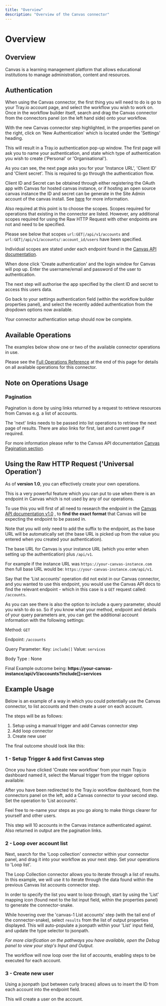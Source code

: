 ```yaml
---
title: "Overview"
description: "Overview of the Canvas connector"
---
```


# Overview

## Overview

Canvas is a learning management platform that allows educational institutions to manage administration, content and resources.

## Authentication

When using the Canvas connector, the first thing you will need to do is go to your Tray.io account page, and select the workflow you wish to work on. Once in the workflow builder itself, search and drag the Canvas connector from the connectors panel (on the left hand side) onto your workflow.

With the new Canvas connector step highlighted, in the properties panel on the right, click on 'New Authentication' which is located under the 'Settings' heading.

This will result in a Tray.io authentication pop-up window. The first page will ask you to name your authentication, and state which type of authentication you wish to create ('Personal' or 'Organisational').

As you can see, the next page asks you for your 'Instance URL', 'Client ID' and 'Client secret'. This is required to go through the authentication flow.

Client ID and Secret can be obtained through either registering the OAuth app with Canvas for hosted canvas instance, or if hosting an open source canvas instance the ID and secret can be generate in the Site Admin account of the canvas install. See [here](https://canvas.instructure.com/doc/api/file.oauth.html#oauth2-flow-0) for more information.

Also required at this point is to choose the scopes. Scopes required for operations that existing in the connector are listed. However, any additional scopes required for using the Raw HTTP Request with other endpoints are not and need to be specified.

Please see below that scopes `url:GET|/api/v1/accounts` and `url:GET|/api/v1/accounts/:account_id/users` have been specified.

Individual scopes are stated under each endpoint found in the [Canvas API documentation](https://canvas.instructure.com/doc/api/all_resources.html).

When done click 'Create authentication' and the login window for Canvas will pop up. Enter the username/email and password of the user to authentication.

The next step will authorise the app specified by the client ID and secret to access this users data.

Go back to your settings authentication field (within the workflow builder properties panel), and select the recently added authentication from the dropdown options now available.

Your connector authentication setup should now be complete.

## Available Operations

The examples below show one or two of the available connector operations in use.

Please see the [Full Operations Reference](#operationsFull) at the end of this page for details on all available operations for this connector.

## Note on Operations Usage

### Pagination

Pagination is done by using links returned by a request to retrieve resources from Canvas e.g. a list of accounts.

The 'next' links needs to be passed into list operations to retrieve the next page of results. There are also links for first, last and current page if required.

For more information please refer to the Canvas API documentation [Canvas Pagination section](https://canvas.instructure.com/doc/api/file.pagination.html).

## Using the Raw HTTP Request ('Universal Operation')

As of **version 1.0**, you can effectively create your own operations.

This is a very powerful feature which you can put to use when there is an endpoint in Canvas which is not used by any of our operations.

To use this you will first of all need to research the endpoint in the [ Canvas API documentation v1.0](https://canvas.instructure.com/doc/api/all_resources.html) , to **find the exact format** that Canvas will be expecting the endpoint to be passed in.

Note that you will only need to add the suffix to the endpoint, as the base URL will be automatically set (the base URL is picked up from the value you entered when you created your authentication).

The base URL for Canvas is your instance URL (which you enter when setting up the authentication) plus `/api/v1`.

For example if the instance URL was `https://your-canvas-instance.com` then full base URL would be: `https://your-canvas-instance.com/api/v1`.

Say that the 'List accounts' operation did not exist in our Canvas connector, and you wanted to use this endpoint, you would use the Canvas API docs to find the relevant endpoint - which in this case is a `GET` request called: `/accounts`.

As you can see there is also the option to include a query parameter, should you wish to do so. So if you know what your method, endpoint and details of your query parameters are, you can get the additional account information with the following settings:

Method: `GET`

Endpoint: `/accounts`

Query Parameter: Key: `include[]` Value: `services`

Body Type : None

Final Example outcome being: **https://your-canvas-instance/api/v1/accounts?include[]=services**

## Example Usage

Below is an example of a way in which you could potentially use the Canvas connector, to list accounts and then create a user on each account.

The steps will be as follows:

1. Setup using a manual trigger and add Canvas connector step
2. Add loop connector
3. Create new user

The final outcome should look like this:

### 1 - Setup Trigger & add first Canvas step

Once you have clicked 'Create new workflow' from your main Tray.io dashboard named it, select the Manual trigger from the trigger options available:

After you have been redirected to the Tray.io workflow dashboard, from the connectors panel on the left, add a Canvas connector to your second step. Set the operation to 'List accounts'.

Feel free to re-name your steps as you go along to make things clearer for yourself and other users.

This step will 10 accounts in the Canvas instance authenticated against. Also returned in output are the pagination links.

### 2 - Loop over account list

Next, search for the 'Loop collection' connector within your connector panel, and drag it into your workflow as your next step. Set your operations to 'Loop list'.

The Loop Collection connector allows you to iterate through a list of results. In this example, we will use it to iterate through the data found within the previous Canvas list accounts connector step.

In order to specify the list you want to loop through, start by using the 'List' mapping icon (found next to the list input field, within the properties panel) to generate the connector-snake.

While hovering over the 'canvas-1 List accounts' step (with the tail end of the connector-snake), select `results` from the list of output properties displayed. This will auto-populate a jsonpath within your 'List' input field, and update the type selector to jsonpath.

*For more clarification on the pathways you have available, open the Debug panel to view your step's Input and Output.*

The workflow will now loop over the list of accounts, enabling steps to be executed for each account.

### 3 - Create new user

Using a jsonpath (put between curly braces) allows us to insert the ID from each account into the endpoint field.

This will create a user on the account.
